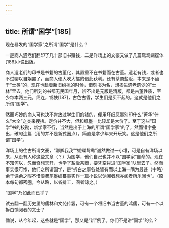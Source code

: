 ```yaml
---
---
---
```

title: 所谓“国学”[185]
---




现在暴发的“国学家”之所谓“国学”是什么？

一是商人遗老们翻印了几十部旧书赚钱，二是洋场上的文豪又做了几篇鸳鸯蝴蝶体[186]小说出版。

商人遗老们的印书是书籍的古董化，其置重不在书籍而在古董。遗老有钱，或者也不过聊以自娱罢了，而商人便大吹大擂的借此获利。还有茶商盐贩，本来是不齿于“士类”的，现在也趁着新旧纷扰的时候，借刻书为名，想挨进遗老遗少的“士林”里去。他们所刻的书都无民国年月，辨不出是元版是清版，都是古董性质，至少每本两三元，绵连，锦帙[187]，古色古香，学生们是买不起的。这就是他们之所谓“国学”。

然而巧妙的商人可也决不肯放过学生们的钱的，便用坏纸恶墨别印什么“菁华”什么“大全”之类来搜括。定价并不大，但和纸墨一比较却是大价了。至于这些“国学”书的校勘，新学家不行，当然是出于上海的所谓“国学家”的了，然而错字叠出，破句连篇（用的并不是新式圈点），简直是拿少年来开玩笑。这是他们之所谓“国学”。

洋场上的往古所谓文豪，“卿卿我我”“蝴蝶鸳鸯”诚然做过一小堆，可是自有洋场以来，从没有人称这些文章（？）为国学，他们自己也并不以“国学家”自命的。现在不知何以，忽而奇想天开，也学了盐贩茶商，要凭空挨进“国学家”队里去了。然而事实很可惨，他们之所谓国学，是“拆白之事各处皆有而以上海一隅为最甚（中略）余于课余之暇不惜浪费笔墨编纂事实作一篇小说以饷阅者想亦阅者所乐闻也”。（原本每句都密圈，今从略，以省排工，阅者谅之。）

“国学”乃如此而已乎？

试去翻一翻历史里的儒林和文苑传罢，可有一个将旧书当古董的鸿儒，可有一个以拆白饷阅者的文士？

倘说，从今年起，这些就是“国学”，那又是“新”例了。你们不是讲“国学”的么？